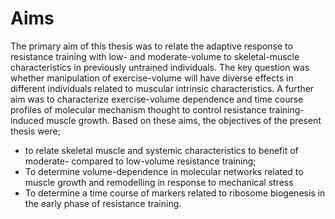 # Aims
<!-- Aim = what you hope to achieve; Objectives the action you will take to achieve the aims --> 
The primary aim of this thesis was to relate the adaptive response to resistance training with low- and moderate-volume to skeletal-muscle characteristics in previously untrained individuals. The key question was whether manipulation of exercise-volume will have diverse effects in different individuals related to muscular intrinsic characteristics. A further aim was to characterize exercise-volume dependence and time course profiles of molecular mechanism thought to control resistance training-induced muscle growth. <!-- A final aim of the present thesis was to develop an implementation of unbiased reference gene selection to aid gene expression analysis in repeated measures designs   --> Based on these aims, the objectives of the present thesis were;

- to relate skeletal muscle and systemic characteristics to benefit of moderate- compared to low-volume resistance training;
- To determine volume-dependence in molecular networks related to muscle growth and remodelling in response to mechanical stress
- To determine a time course of markers related to ribosome biogenesis in the early phase of resistance training.

<!-- To create a software implementation of reference gene selection algorithms -->

